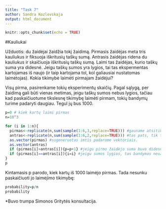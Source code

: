 ```yaml
---
title: "Task 7"
author: Sandra Kozlovskaja
output: html_document
---
```


```r
knitr::opts_chunk$set(echo = TRUE)
```

#Kauliukai

Užduotis: du žaidėjai žaidžia tokį žaidimą. Pirmasis žaidėjas meta tris kauliukus ir fiksuoja iškritusių taškų sumą. Antrasis žaidėjas ridena du kauliukus ir skaičiuoja iškritusių taškų sumą. Laimi tas žaidėjas, kurio taškų suma yra didesnė. Jeigu taškų sumos yra lygios, tai tas ekspermentas kartojamas iš naujo (ir taip kartojama tol, kol galiausiai nustatomas laimėtojas). Kokia tikimybė laimėti pirmajam žaidėjui?


Visų pirma, pasirenkame tokių eksperimentų skaičių. Pagal sąlygą, per žaidimą gali būti vienas metimas, jeigu taškų sumos nebus lygios, tačiau kad paskaičiuotume tikslesnę tikimybę laimėti pirmam, tokių bandymų turime padaryti daugiau. Tegul jų bus 1000.

```r
p=0 # kiek kartų laimi pirmas
n=10^3

for (i in 1:n){
  pirmas<-replicate(n,sum(sample(1:6,3,replace=TRUE))) #gauname atsitiktinį skaičių nuo 1 iki 6, 3 kartus, pasikartojimas galimas, juos susumuojame. tokį veiksmą atliekame n kartų.
  antras<-replicate(n,sum(sample(1:6,2,replace=TRUE))) #tas pats, tik tai skaičių 1:6 gauname 2 kartus.
  as.vector(pirmas) #sugeneruotas imtis padarome vektoriais.
  as.vector(antras)
  if (pirmas[i]>antras[i]){p=p+1} #jeigu pirmo žaidėjo suma buvo didesnė, prie esamų pirmo laimėjimų skaičiaus pridedamas dar vienas laimėjimas.
  if (pirmas[i]==antras[i]){i=i} #jeigu sumos lygios, tas bandymas neužskaitomas ir kartojamas dar kartą.
}
p
```
Kintamasis p parodo, kiek kartų iš 1000 laimėjo pirmas. Tada nesunku paskaičiuoti jo laimėjimo tikimybę:

```r
probability=p/n
probability
```



*Buvo trumpa Simonos Gritytės konsultacija.